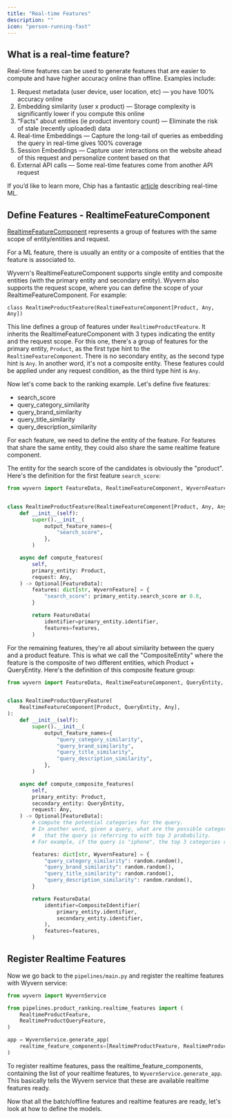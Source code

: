 ```yaml
---
title: "Real-time Features"
description: ""
icon: "person-running-fast"
---
```


## What is a real-time feature?

Real-time features can be used to generate features that are easier to compute and have higher accuracy online than offline. Examples include:

1. Request metadata (user device, user location, etc) — you have 100% accuracy online
2. Embedding similarity (user x product) — Storage complexity is significantly lower if you compute this online
3. “Facts” about entities (ie product inventory count) — Eliminate the risk of stale (recently uploaded) data
4. Real-time Embeddings — Capture the long-tail of queries as embedding the query in real-time gives 100% coverage
5. Session Embeddings — Capture user interactions on the website ahead of this request and personalize content based on that
6. External API calls — Some real-time features come from another API request

If you’d like to learn more, Chip has a fantastic [article](https://huyenchip.com/2023/01/08/self-serve-feature-platforms.html#batch-vs-real-time-vs-nrt-features) describing real-time ML.

## Define Features - RealtimeFeatureComponent

[RealtimeFeatureComponent](https://docs.wyvern.ai/sdk_ref#realtimefeaturecomponent-objects) represents a group of features with the same scope of entity/entities and request.

For a ML feature, there is usually an entity or a composite of entities that the feature is associated to.

Wyvern's RealtimeFeatureComponent supports single entity and composite entities (with the primary entity and secondary entity). Wyvern also supports the request scope, where you can define the scope of your RealtimeFeatureComponent. For example:

```
class RealtimeProductFeature(RealtimeFeatureComponent[Product, Any, Any])
```

This line defines a group of features under `RealtimeProductFeature`. It inherits the RealtimeFeatureComponent with 3 types indicating the entity and the request scope. For this one, there's a group of features for the primary entity, `Product`, as the first type hint to the `RealtimeFeatureComponent`. There is no secondary entity, as the second type hint is `Any`. In another word, it's not a composite entity. These features could be applied under any request condition, as the third type hint is `Any`.

Now let's come back to the ranking example. Let's define five features:

- search_score
- query_category_similarity
- query_brand_similarity
- query_title_similarity
- query_description_similarity

For each feature, we need to define the entity of the feature. For features that share the same entity, they could also share the same realtime feature component.

The entity for the search score of the candidates is obviously the "product". Here's the definition for the first feature `search_score`:

```python pipelines/product_ranking/realtime_features.py
from wyvern import FeatureData, RealtimeFeatureComponent, WyvernFeature


class RealtimeProductFeature(RealtimeFeatureComponent[Product, Any, Any]):
    def __init__(self):
        super().__init__(
            output_feature_names={
                "search_score",
            },
        )

    async def compute_features(
        self,
        primary_entity: Product,
        request: Any,
    ) -> Optional[FeatureData]:
        features: dict[str, WyvernFeature] = {
            "search_score": primary_entity.search_score or 0.0,
        }

        return FeatureData(
            identifier=primary_entity.identifier,
            features=features,
        )
```

For the remaining features, they're all about similarity between the query and a product feature. This is what we call the "CompositeEntity" where the feature is the composite of two different entities, which Product + QueryEntity. Here's the definition of this composite feature group:

```python pipelines/product_ranking/realtime_features.py
from wyvern import FeatureData, RealtimeFeatureComponent, QueryEntity, WyvernFeature


class RealtimeProductQueryFeature(
    RealtimeFeatureComponent[Product, QueryEntity, Any],
):
    def __init__(self):
        super().__init__(
            output_feature_names={
                "query_category_similarity",
                "query_brand_similarity",
                "query_title_similarity",
                "query_description_similarity",
            },
        )

    async def compute_composite_features(
        self,
        primary_entity: Product,
        secondary_entity: QueryEntity,
        request: Any,
    ) -> Optional[FeatureData]:
        # compute the potential categories for the query.
        # In another word, given a query, what are the possible categories
        #   that the query is referring to with top 3 probability.
        # For example, if the query is "iphone", the top 3 categories could be "iphone", "iphone case", "iphone charger"

        features: dict[str, WyvernFeature] = {
            "query_category_similarity": random.random(),
            "query_brand_similarity": random.random(),
            "query_title_similarity": random.random(),
            "query_description_similarity": random.random(),
        }

        return FeatureData(
            identifier=CompositeIdentifier(
                primary_entity.identifier,
                secondary_entity.identifier,
            ),
            features=features,
        )
```

## Register Realtime Features

Now we go back to the `pipelines/main.py` and register the realtime features with Wyvern service:

```python pipelines/main.py
from wyvern import WyvernService

from pipelines.product_ranking.realtime_features import (
    RealtimeProductFeature,
    RealtimeProductQueryFeature,
)

app = WyvernService.generate_app(
    realtime_feature_components=[RealtimeProductFeature, RealtimeProductQueryFeature],
)
```

To register realtime features, pass the realtime_feature_components, containing the list of your realtime features, to `WyvernService.generate_app`. This basically tells the Wyvern service that these are available realtime features ready.

Now that all the batch/offline features and realtime features are ready, let's look at how to define the models.
